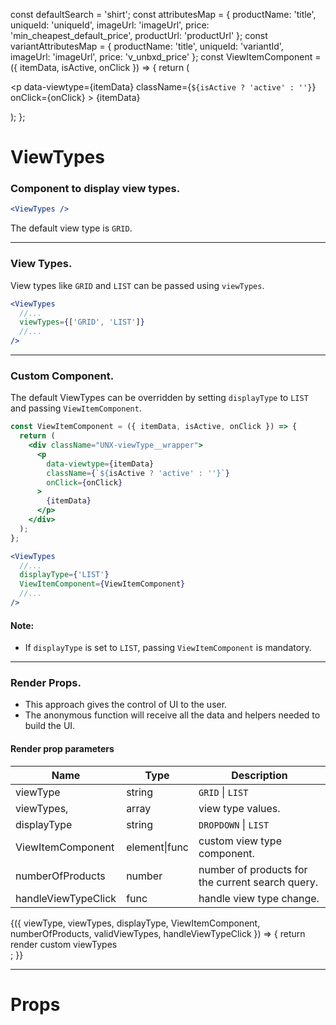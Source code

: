 
const defaultSearch = 'shirt';
const attributesMap = {
  productName: 'title',
  uniqueId: 'uniqueId',
  imageUrl: 'imageUrl',
  price: 'min_cheapest_default_price',
  productUrl: 'productUrl'
};
const variantAttributesMap = {
  productName: 'title',
  uniqueId: 'variantId',
  imageUrl: 'imageUrl',
  price: 'v_unbxd_price'
};
const ViewItemComponent = ({ itemData, isActive, onClick }) => {
  return (
    <div className="UNX-viewType__wrapper">
      <p
        data-viewtype={itemData}
        className={`${isActive ? 'active' : ''}`}
        onClick={onClick}
      >
        {itemData}
      </p>
    </div>
  );
};

<Meta title="ViewTypes" component={ViewTypes} />

# ViewTypes

### Component to display view types.

```jsx
<ViewTypes />
```

The default view type is `GRID`.

<Preview>
  <Story name="default">
    <UnbxdSearchWrapper
      siteKey="wildearthclone-neto-com-au808941566310465"
      apiKey="e6959ae0b643d51b565dc3e01bf41ec1"
    >
      <ViewTypes />
      <Products
        attributesMap={attributesMap}
        showVariants={true}
        variantAttributesMap={variantAttributesMap}
      />
      <div className="hidden">
        <SearchBox defaultSearch={defaultSearch} />
      </div>
    </UnbxdSearchWrapper>
  </Story>
</Preview>

---

### View Types.

View types like `GRID` and `LIST` can be passed using `viewTypes`.

```jsx
<ViewTypes
  //...
  viewTypes={['GRID', 'LIST']}
  //...
/>
```

<Preview>
  <Story name="with view types">
    <UnbxdSearchWrapper
      siteKey="wildearthclone-neto-com-au808941566310465"
      apiKey="e6959ae0b643d51b565dc3e01bf41ec1"
    >
      <ViewTypes viewTypes={['GRID', 'LIST']} />
      <Products
        attributesMap={attributesMap}
        showVariants={true}
        variantAttributesMap={variantAttributesMap}
      />
      <div className="hidden">
        <SearchBox defaultSearch={defaultSearch} />
      </div>
    </UnbxdSearchWrapper>
  </Story>
</Preview>

---

### Custom Component.

The default ViewTypes can be overridden by setting `displayType` to `LIST` and passing `ViewItemComponent`.

```jsx
const ViewItemComponent = ({ itemData, isActive, onClick }) => {
  return (
    <div className="UNX-viewType__wrapper">
      <p
        data-viewtype={itemData}
        className={`${isActive ? 'active' : ''}`}
        onClick={onClick}
      >
        {itemData}
      </p>
    </div>
  );
};
```

```jsx
<ViewTypes
  //...
  displayType={'LIST'}
  ViewItemComponent={ViewItemComponent}
  //...
/>
```

#### Note:

- If `displayType` is set to `LIST`, passing `ViewItemComponent` is mandatory.

<Preview>
  <Story name="with custom component">
    <UnbxdSearchWrapper
      siteKey="wildearthclone-neto-com-au808941566310465"
      apiKey="e6959ae0b643d51b565dc3e01bf41ec1"
    >
      <ViewTypes
        viewTypes={['GRID', 'LIST']}
        displayType={'LIST'}
        ViewItemComponent={ViewItemComponent}
      />
      <Products
        attributesMap={attributesMap}
        showVariants={true}
        variantAttributesMap={variantAttributesMap}
      />
      <div className="hidden">
        <SearchBox defaultSearch={defaultSearch} />
      </div>
    </UnbxdSearchWrapper>
  </Story>
</Preview>

---

### Render Props.

- This approach gives the control of UI to the user.
- The anonymous function will receive all the data and helpers needed to build the UI.

#### Render prop parameters

| Name                | Type          | Description                                      |
| ------------------- | ------------- | ------------------------------------------------ |
| viewType            | string        | `GRID` \| `LIST`                                 |
| viewTypes,          | array         | view type values.                                |
| displayType         | string        | `DROPDOWN` \| `LIST`                             |
| ViewItemComponent   | element\|func | custom view type component.                      |
| numberOfProducts    | number        | number of products for the current search query. |
| handleViewTypeClick | func          | handle view type change.                         |

<Preview>
  <Story name="with render props">
    <UnbxdSearchWrapper
      siteKey="wildearthclone-neto-com-au808941566310465"
      apiKey="e6959ae0b643d51b565dc3e01bf41ec1"
    >
      <ViewTypes viewTypes={['GRID', 'LIST']} displayType={'LIST'}>
        {({
          viewType,
          viewTypes,
          displayType,
          ViewItemComponent,
          numberOfProducts,
          validViewTypes,
          handleViewTypeClick
        }) => {
          return <div>render custom viewTypes</div>;
        }}
      </ViewTypes>
      <Products
        attributesMap={attributesMap}
        showVariants={true}
        variantAttributesMap={variantAttributesMap}
      />
      <div className="hidden">
        <SearchBox defaultSearch={defaultSearch} />
      </div>
    </UnbxdSearchWrapper>
  </Story>
</Preview>

---

# Props

<Props of={ViewTypes} />

